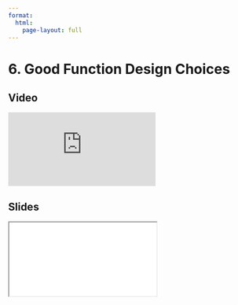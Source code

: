 ```yaml
---
format:
  html:
    page-layout: full
---
```


# 6. Good Function Design Choices

::: {.panel-tabset .nav-pills}

## Video

<iframe
    class="video"
    src="https://www.youtube.com/embed/yz6Wwa2MkQA?start=5102&end=5545&rel=0" 
    title="Module 6 Video - Good Function Design Choices"
    frameborder="0"
    allow="accelerometer; autoplay; clipboard-write; encrypted-media; gyroscope; picture-in-picture"
    allowfullscreen
></iframe>

## Slides

<iframe
    class="slide-deck"
    src="slides/module6_22.html"
></iframe>

:::
